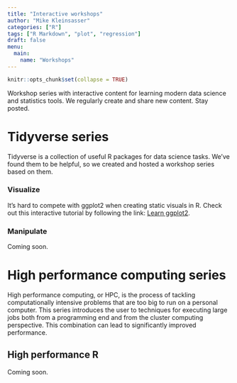 ```yaml
---
title: "Interactive workshops"
author: "Mike Kleinsasser"
categories: ["R"]
tags: ["R Markdown", "plot", "regression"]
draft: false
menu:
  main:
    name: "Workshops"
---
```


```r
knitr::opts_chunk$set(collapse = TRUE)
```

Workshop series with interactive content for learning modern data science and statistics tools. We regularly create and share new content. Stay posted.

# Tidyverse series

Tidyverse is a collection of useful R packages for data science tasks. We've found them to be helpful, so we created and hosted a workshop series based on them.

### Visualize

It's hard to compete with ggplot2 when creating static visuals in R. Check out this interactive tutorial by following the link: [Learn ggplot2](https://umich-biostatistics.shinyapps.io/ggplot2_workshop/).

### Manipulate

Coming soon.

# High performance computing series

High performance computing, or HPC, is the process of tackling computationally intensive problems that are too big to run on a personal computer. This series introduces the user to techniques for executing large jobs both from a programming end and from the cluster computing perspective. This combination can lead to significantly improved performance.

## High performance R

Coming soon.
